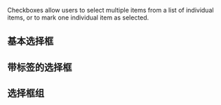 
<Meta title="Components/Inputs/Checkbox" component={Checkbox} />

Checkboxes allow users to select multiple items from a list of individual items, or to mark one individual item as selected.

## 基本选择框

<Canvas>
  <Story name="single-checkbox">
    <Checkbox label="Checkbox" />
  </Story>
</Canvas>

## 带标签的选择框

<Canvas>
  <Story name="single-checkbox">
    <Checkbox label="Checkbox" />
  </Story>
</Canvas>

## 选择框组

<Canvas>
  <Story name="checkbox-group">
    <CheckboxGroup label="Checkbox">
      <Checkbox label="Checkbox" />
      <Checkbox label="Checkbox2" />
      <Checkbox label="Checkbox3" isSelected />
    </CheckboxGroup>
  </Story>
</Canvas>
